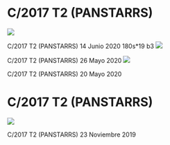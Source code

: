 
# C/2017 T2 (PANSTARRS)
<img src="https://astroccd.files.wordpress.com/2020/06/2017t2_20200614._i88.jpg" />

C/2017 T2 (PANSTARRS) 14 Junio 2020 180s*19 b3
<img src="https://astroccd.files.wordpress.com/2020/05/c2017t2_20200526_i88.jpg" />

C/2017 T2 (PANSTARRS) 26 Mayo 2020
<img src="https://astroccd.files.wordpress.com/2020/05/2017t2_20200520_i88.jpg" />

C/2017 T2 (PANSTARRS) 20 Mayo 2020
# C/2017 T2 (PANSTARRS)
<img src="https://astroccd.files.wordpress.com/2019/11/2017t2_20191123_i88.jpg" />

C/2017 T2 (PANSTARRS) 23 Noviembre 2019